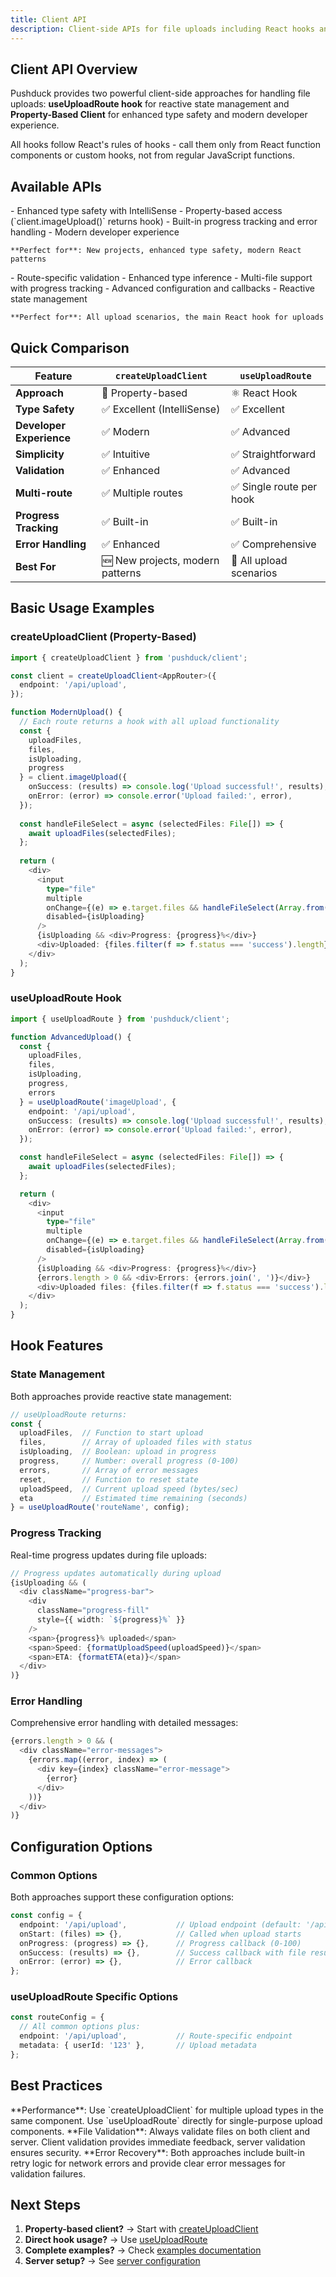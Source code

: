 ```yaml
---
title: Client API
description: Client-side APIs for file uploads including React hooks and property-based client access with built-in state management and progress tracking
---
```



## Client API Overview

Pushduck provides two powerful client-side approaches for handling file uploads: **useUploadRoute hook** for reactive state management and **Property-Based Client** for enhanced type safety and modern developer experience.

<Callout type="info">
  All hooks follow React's rules of hooks - call them only from React function components or custom hooks, not from regular JavaScript functions.
</Callout>

## Available APIs

<Cards>
  <Card 
    title="createUploadClient (Property-Based)" 
    description="Modern property-based client with enhanced type safety and developer experience"
    href="/docs/api/client/create-upload-client"
  >
    - Enhanced type safety with IntelliSense
    - Property-based access (`client.imageUpload()` returns hook)
    - Built-in progress tracking and error handling
    - Modern developer experience
    
    **Perfect for**: New projects, enhanced type safety, modern React patterns
  </Card>
  <Card 
    title="useUploadRoute" 
    description="Route-specific uploads with enhanced validation and type safety"
    href="/docs/api/client/use-upload-route"
  >
    - Route-specific validation
    - Enhanced type inference
    - Multi-file support with progress tracking
    - Advanced configuration and callbacks
    - Reactive state management
    
    **Perfect for**: All upload scenarios, the main React hook for uploads
  </Card>
</Cards>

## Quick Comparison

| Feature | `createUploadClient` | `useUploadRoute` |
|---------|---------------------|------------------|
| **Approach** | 🔧 Property-based | ⚛️ React Hook |
| **Type Safety** | ✅ Excellent (IntelliSense) | ✅ Excellent |
| **Developer Experience** | ✅ Modern | ✅ Advanced |
| **Simplicity** | ✅ Intuitive | ✅ Straightforward |
| **Validation** | ✅ Enhanced | ✅ Advanced |
| **Multi-route** | ✅ Multiple routes | ✅ Single route per hook |
| **Progress Tracking** | ✅ Built-in | ✅ Built-in |
| **Error Handling** | ✅ Enhanced | ✅ Comprehensive |
| **Best For** | 🆕 New projects, modern patterns | 🔧 All upload scenarios |

## Basic Usage Examples

### createUploadClient (Property-Based)

```typescript
import { createUploadClient } from 'pushduck/client';

const client = createUploadClient<AppRouter>({
  endpoint: '/api/upload',
});

function ModernUpload() {
  // Each route returns a hook with all upload functionality
  const { 
    uploadFiles, 
    files, 
    isUploading, 
    progress 
  } = client.imageUpload({
    onSuccess: (results) => console.log('Upload successful!', results),
    onError: (error) => console.error('Upload failed:', error),
  });
  
  const handleFileSelect = async (selectedFiles: File[]) => {
    await uploadFiles(selectedFiles);
  };
  
  return (
    <div>
      <input 
        type="file" 
        multiple
        onChange={(e) => e.target.files && handleFileSelect(Array.from(e.target.files))}
        disabled={isUploading}
      />
      {isUploading && <div>Progress: {progress}%</div>}
      <div>Uploaded: {files.filter(f => f.status === 'success').length} files</div>
    </div>
  );
}
```

### useUploadRoute Hook

```typescript
import { useUploadRoute } from 'pushduck/client';

function AdvancedUpload() {
  const { 
    uploadFiles, 
    files, 
    isUploading, 
    progress, 
    errors 
  } = useUploadRoute('imageUpload', {
    endpoint: '/api/upload',
    onSuccess: (results) => console.log('Upload successful!', results),
    onError: (error) => console.error('Upload failed:', error),
  });

  const handleFileSelect = async (selectedFiles: File[]) => {
    await uploadFiles(selectedFiles);
  };

  return (
    <div>
      <input 
        type="file" 
        multiple
        onChange={(e) => e.target.files && handleFileSelect(Array.from(e.target.files))}
        disabled={isUploading}
      />
      {isUploading && <div>Progress: {progress}%</div>}
      {errors.length > 0 && <div>Errors: {errors.join(', ')}</div>}
      <div>Uploaded files: {files.filter(f => f.status === 'success').length}</div>
    </div>
  );
}
```

## Hook Features

### State Management

Both approaches provide reactive state management:

```typescript
// useUploadRoute returns:
const { 
  uploadFiles,  // Function to start upload
  files,        // Array of uploaded files with status
  isUploading,  // Boolean: upload in progress
  progress,     // Number: overall progress (0-100)
  errors,       // Array of error messages
  reset,        // Function to reset state
  uploadSpeed,  // Current upload speed (bytes/sec)
  eta           // Estimated time remaining (seconds)
} = useUploadRoute('routeName', config);
```

### Progress Tracking

Real-time progress updates during file uploads:

```typescript
// Progress updates automatically during upload
{isUploading && (
  <div className="progress-bar">
    <div 
      className="progress-fill" 
      style={{ width: `${progress}%` }}
    />
    <span>{progress}% uploaded</span>
    <span>Speed: {formatUploadSpeed(uploadSpeed)}</span>
    <span>ETA: {formatETA(eta)}</span>
  </div>
)}
```

### Error Handling

Comprehensive error handling with detailed messages:

```typescript
{errors.length > 0 && (
  <div className="error-messages">
    {errors.map((error, index) => (
      <div key={index} className="error-message">
        {error}
      </div>
    ))}
  </div>
)}
```

## Configuration Options

### Common Options

Both approaches support these configuration options:

```typescript
const config = {
  endpoint: '/api/upload',           // Upload endpoint (default: '/api/s3-upload')
  onStart: (files) => {},            // Called when upload starts
  onProgress: (progress) => {},      // Progress callback (0-100)
  onSuccess: (results) => {},        // Success callback with file results
  onError: (error) => {},            // Error callback
};
```

### useUploadRoute Specific Options

```typescript
const routeConfig = {
  // All common options plus:
  endpoint: '/api/upload',           // Route-specific endpoint
  metadata: { userId: '123' },       // Upload metadata
};
```

## Best Practices

<Callout type="tip">
  **Performance**: Use `createUploadClient` for multiple upload types in the same component. Use `useUploadRoute` directly for single-purpose upload components.
</Callout>

<Callout type="warn">
  **File Validation**: Always validate files on both client and server. Client validation provides immediate feedback, server validation ensures security.
</Callout>

<Callout type="info">
  **Error Recovery**: Both approaches include built-in retry logic for network errors and provide clear error messages for validation failures.
</Callout>

## Next Steps

1. **Property-based client?** → Start with [createUploadClient](/docs/api/client/create-upload-client)
2. **Direct hook usage?** → Use [useUploadRoute](/docs/api/client/use-upload-route)
3. **Complete examples?** → Check [examples documentation](/docs/examples)
4. **Server setup?** → See [server configuration](/docs/api/s3-router) 
